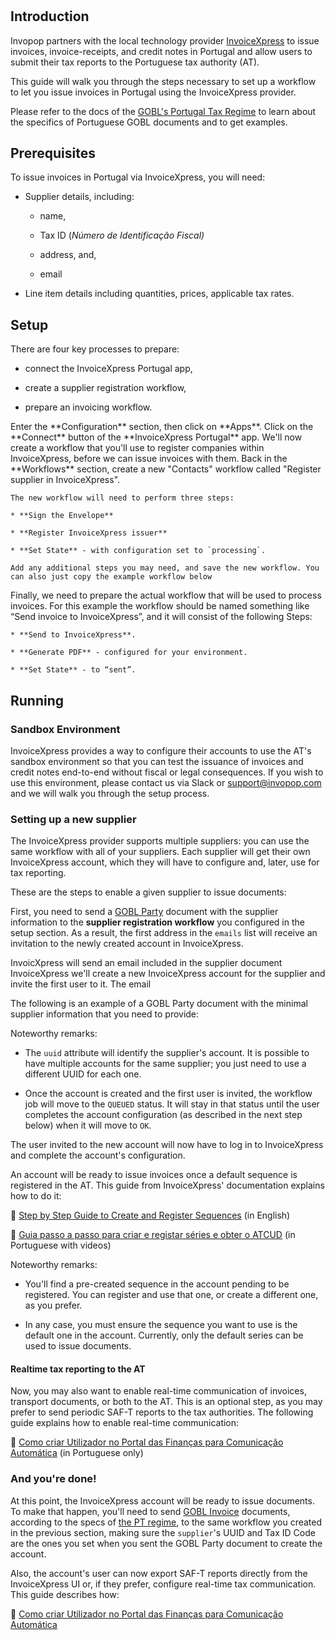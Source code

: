#

## Introduction

Invopop partners with the local technology provider [InvoiceXpress](https://invoicexpress.com/) to issue invoices, invoice-receipts, and credit notes in Portugal and allow users to submit their tax reports to the Portuguese tax authority (AT).

This guide will walk you through the steps necessary to set up a workflow to let you issue invoices in Portugal using the InvoiceXpress provider.

Please refer to the docs of the [GOBL's Portugal Tax Regime](https://github.com/invopop/gobl/blob/main/regimes/pt/README.md) to learn about the specifics of Portuguese GOBL documents and to get examples.

## Prerequisites

To issue invoices in Portugal via InvoiceXpress, you will need:

* Supplier details, including:

  * name,

  * Tax ID (*Número de Identificação Fiscal)*

  * address, and,

  * email

* Line item details including quantities, prices, applicable tax rates.

## Setup

There are four key processes to prepare:

* connect the InvoiceXpress Portugal app,

* create a supplier registration workflow,

* prepare an invoicing workflow.

<Steps>
  <Step title="Connect the InvoiceXpress app">
    Enter the **Configuration** section, then click on **Apps**. Click on the **Connect** button of the **InvoiceXpress Portugal** app.
  </Step>

  <Step title="Create a supplier registration workflow">
    We'll now create a workflow that you'll use to register companies within InvoiceXpress, before we can issue invoices with them. Back in the **Workflows** section, create a new "Contacts" workflow called "Register supplier in InvoiceXpress".

    The new workflow will need to perform three steps:

    * **Sign the Envelope**

    * **Register InvoiceXpress issuer**

    * **Set State** - with configuration set to `processing`.

    Add any additional steps you may need, and save the new workflow. You can also just copy the example workflow below
  </Step>

  <Step title="Prepare Invoice Workflow">
    Finally, we need to prepare the actual workflow that will be used to process invoices. For this example the workflow should be named something like “Send invoice to InvoiceXpress”, and it will consist of the following Steps:

    * **Send to InvoiceXpress**.

    * **Generate PDF** - configured for your environment.

    * **Set State** - to “sent”.
  </Step>
</Steps>

## Running

### Sandbox Environment

InvoiceXpress provides a way to configure their accounts to use the AT's sandbox environment so that you can test the issuance of invoices and credit notes end-to-end without fiscal or legal consequences. If you wish to use this environment, please contact us via Slack or [support@invopop.com](mailto:support@invopop.com) and we will walk you through the setup process.

### Setting up a new supplier

The InvoiceXpress provider supports multiple suppliers: you can use the same workflow with all of your suppliers. Each supplier will get their own InvoiceXpress account, which they will have to configure and, later, use for tax reporting.

These are the steps to enable a given supplier to issue documents:

<Steps>
  <Step title="Send the supplier data">

First, you need to send a [GOBL Party](https://docs.gobl.org/draft-0/org/party) document with the supplier information to the **supplier registration workflow** you configured in the setup section. As a result, the first address in the `emails` list will receive an invitation to the newly created account in InvoiceXpress.

&#x20;InvoicXpress will send an email included in the supplier document InvoiceXpress we'll create a new InvoiceXpress account for the supplier and invite the first user to it. The email&#x20;

The following is an example of a GOBL Party document with the minimal supplier information that you need to provide:

<Accordion title="Supplier example" defaultOpen={false}>

</Accordion>

Noteworthy remarks:

* The `uuid` attribute will identify the supplier's account. It is possible to have multiple accounts for the same supplier; you just need to use a different UUID for each one.

* Once the account is created and the first user is invited, the workflow job will move to the `QUEUED` status. It will stay in that status until the user completes the account configuration (as described in the next step below) when it will move to `OK`.

  </Step>

  <Step title="Configure the InvoiceXpress account">

The user invited to the new account will now have to log in to InvoiceXpress and complete the account's configuration.

An account will be ready to issue invoices once a default sequence is registered in the AT. This guide from InvoiceXpress' documentation explains how to do it:

📘 [Step by Step Guide to Create and Register Sequences](https://invoicexpress.helpscoutdocs.com/article/219-step-by-step-guide-to-creating-and-registering-series) (in English)

📘 [Guia passo a passo para criar e registar séries e obter o ATCUD](https://invoicexpress.helpscoutdocs.com/article/212-atcud-guia-passo-a-passo-para-criar-e-registar-series) (in Portuguese with videos)

Noteworthy remarks:

* You'll find a pre-created sequence in the account pending to be registered. You can register and use that one, or create a different one, as you prefer.

* In any case, you must ensure the sequence you want to use is the default one in the account. Currently, only the default series can be used to issue documents.
  </Step>
</Steps>

#### Realtime tax reporting to the AT

Now, you may also want to enable real-time communication of invoices, transport documents, or both to the AT. This is an optional step, as you may prefer to send periodic SAF-T reports to the tax authorities. The following guide explains how to enable real-time communication:

📘 [Como criar Utilizador no Portal das Finanças para Comunicação Automática](https://invoicexpress.helpscoutdocs.com/article/92-como-crio-um-sub-utilizador-no-portal-das-financas) (in Portuguese only)

### And you're done!

At this point, the InvoiceXpress account will be ready to issue documents. To make that happen, you'll need to send [GOBL Invoice](https://docs.gobl.org/draft-0/bill/invoice) documents, according to the specs of [the PT regime](https://github.com/invopop/gobl/blob/main/regimes/pt/README.md), to the same workflow you created in the previous section, making sure the `supplier`'s UUID and Tax ID Code are the ones you set when you sent the GOBL Party document to create the account.

Also, the account's user can now export SAF-T reports directly from the InvoiceXpress UI or, if they prefer, configure real-time tax communication. This guide describes how:

📗 [Como criar Utilizador no Portal das Finanças para Comunicação Automática](https://invoicexpress.helpscoutdocs.com/article/92-como-crio-um-sub-utilizador-no-portal-das-financas)